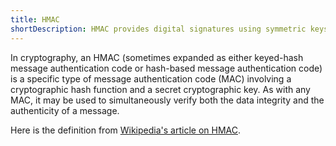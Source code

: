 ```yaml
---
title: HMAC
shortDescription: HMAC provides digital signatures using symmetric keys
---
```


In cryptography, an HMAC (sometimes expanded as either keyed-hash
message authentication code or hash-based message authentication code) is a
specific type of message authentication code (MAC) involving a cryptographic
hash function and a secret cryptographic key. As with any MAC, it may be used
to simultaneously verify both the data integrity and the authenticity of a
message.

Here is the definition from [Wikipedia's article on HMAC](https://en.wikipedia.org/wiki/HMAC).
